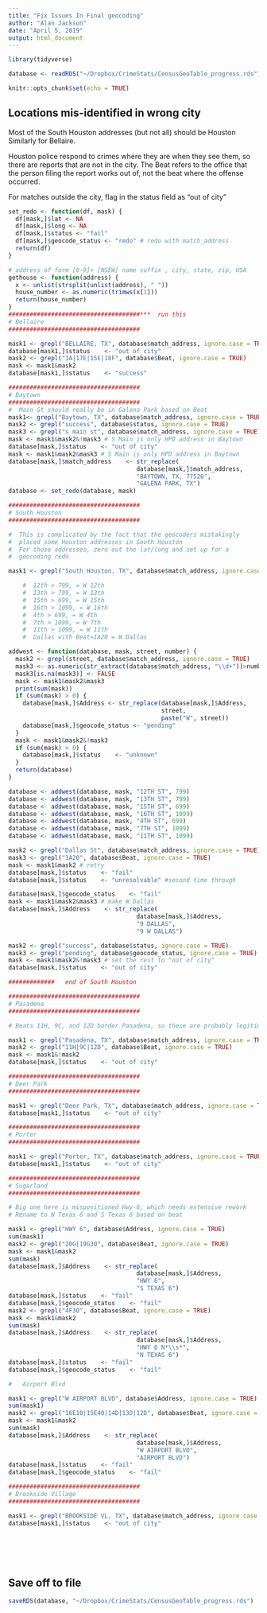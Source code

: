 ```yaml
---
title: "Fix Issues In Final geocoding"
author: "Alan Jackson"
date: "April 5, 2019"
output: html_document
---
```


```r

library(tidyverse)

database <- readRDS("~/Dropbox/CrimeStats/CensusGeoTable_progress.rds")

knitr::opts_chunk$set(echo = TRUE)
```

## Locations mis-identified in wrong city

Most of the South Houston addresses (but not all) should be Houston
Similarly for Bellaire.

Houston police respond to crimes where they are when they see them, so
there are reports that are not in the city. The Beat refers to the office
that the person filing the report works out of, not the beat where the
offense occurred.

For matches outside the city, flag in the status field as "out of city"

```r

set_redo <- function(df, mask) {
  df[mask,]$lat <- NA
  df[mask,]$long <- NA
  df[mask,]$status <- "fail"
  df[mask,]$geocode_status <- "redo" # redo with match_address
  return(df)
}

# address of form [0-9]+ [NSEW] name suffix , city, state, zip, USA
gethouse <- function(address) {
  x <- unlist(strsplit(unlist(address), " "))
  house_number <- as.numeric(trimws(x[1]))
  return(house_number)
}
#####################################***  run this
# Bellaire
#####################################

mask1 <- grepl("BELLAIRE, TX", database$match_address, ignore.case = TRUE)
database[mask1,]$status    <- "out of city"
mask2 <- grepl("1A|17E|15E|18F", database$Beat, ignore.case = TRUE)
mask <- mask1&mask2
database[mask1,]$status    <- "success"

#####################################
# Baytown
#####################################
#  Main St should really be in Galena Park based on Beat
mask1<- grepl("Baytown, TX", database$match_address, ignore.case = TRUE)
mask2 <- grepl("success", database$status, ignore.case = TRUE)
mask3 <- grepl("s main st", database$match_address, ignore.case = TRUE)
mask <- mask1&mask2&!mask3 # S Main is only HPD address in Baytown
database[mask,]$status    <- "out of city"
mask <- mask1&mask2&mask3 # S Main is only HPD address in Baytown
database[mask,]$match_address    <- str_replace(
                                    database[mask,]$match_address,
                                    "BAYTOWN, TX, 77520",
                                    "GALENA PARK, TX")
database <- set_redo(database, mask)

#####################################
# South Houston
#####################################

#  This is complicated by the fact that the geocoders mistakingly
#  placed some Houston addresses in South Houston
#  For those addresses, zero out the lat/long and set up for a
#  geocoding redo

mask1 <- grepl("South Houston, TX", database$match_address, ignore.case = TRUE)

    #  12th > 799, = W 12th
    #  13th > 799, = W 13th
    #  15th > 699, = W 15th
    #  16th > 1099, = W 16th
    #  4th > 699, = W 4th
    #  7th > 1099, = W 7th
    #  11th > 1099, = W 11th
    #  Dallas with Beat=1A20 = W Dallas

addwest <- function(database, mask, street, number) {
  mask2 <- grepl(street, database$match_address, ignore.case = TRUE)
  mask3 <- as.numeric(str_extract(database$match_address, "\\d+"))>number
  mask3[is.na(mask3)] <- FALSE
  mask <- mask1&mask2&mask3 
  print(sum(mask))
  if (sum(mask) > 0) {
    database[mask,]$Address <- str_replace(database[mask,]$Address,
                                           street,
                                           paste("W", street))
    database[mask,]$geocode_status <- "pending"
  }
  mask <- mask1&mask2&!mask3 
  if (sum(mask) > 0) {
    database[mask,]$status    <- "unknown"
  }
  return(database)
}

database <- addwest(database, mask, "12TH ST", 799)
database <- addwest(database, mask, "13TH ST", 799)
database <- addwest(database, mask, "15TH ST", 699)
database <- addwest(database, mask, "16TH ST", 1099)
database <- addwest(database, mask, "4TH ST", 699)
database <- addwest(database, mask, "7TH ST", 1099)
database <- addwest(database, mask, "11TH ST", 1099)

mask2 <- grepl("Dallas St", database$match_address, ignore.case = TRUE)
mask3 <- grepl("1A20", database$Beat, ignore.case = TRUE)
mask <- mask1&mask2 # retry
database[mask,]$status    <- "fail"
database[mask,]$status    <- "unresolvable" #second time through

database[mask,]$geocode_status    <- "fail"
mask <- mask1&mask2&mask3 # make W Dallas
database[mask,]$Address    <- str_replace(
                                    database[mask,]$Address,
                                    "9 DALLAS",
                                    "9 W DALLAS")

mask2 <- grepl("success", database$status, ignore.case = TRUE)
mask3 <- grepl("pending", database$geocode_status, ignore.case = TRUE)
mask <- mask1&mask2&!mask3 # set the rest to "out of city"
database[mask,]$status    <- "out of city"

#############   end of South Houston

#####################################
# Pasadena
#####################################

# Beats 11H, 9C, and 12D border Pasadena, so these are probably legitimate

mask1 <- grepl("Pasadena, TX", database$match_address, ignore.case = TRUE)
mask2 <- grepl("11H|9C|12D", database$Beat, ignore.case = TRUE)
mask <- mask1&!mask2
database[mask,]$status    <- "out of city"

#####################################
# Deer Park
#####################################

mask1 <- grepl("Deer Park, TX", database$match_address, ignore.case = TRUE)
database[mask1,]$status    <- "out of city"

#####################################
# Porter
#####################################

mask1 <- grepl("Porter, TX", database$match_address, ignore.case = TRUE)
database[mask1,]$status    <- "out of city"

#####################################
# Sugarland
#####################################

# Big one here is mispositioned Hwy-6, which needs extensive rework
# Rename to N Texas 6 and S Texas 6 based on beat

mask1 <- grepl("HWY 6", database$Address, ignore.case = TRUE)
sum(mask1)
mask2 <- grepl("20G|19G30", database$Beat, ignore.case = TRUE)
mask <- mask1&mask2
sum(mask)
database[mask,]$Address    <- str_replace(
                                    database[mask,]$Address,
                                    "HWY 6",
                                    "S TEXAS 6")
database[mask,]$status    <- "fail"
database[mask,]$geocode_status    <- "fail"
mask2 <- grepl("4F30", database$Beat, ignore.case = TRUE)
mask <- mask1&mask2
sum(mask)
database[mask,]$Address    <- str_replace(
                                    database[mask,]$Address,
                                    "HWY 6 N*\\s*",
                                    "N TEXAS 6")
database[mask,]$status    <- "fail"
database[mask,]$geocode_status    <- "fail"

#   Airport Blvd

mask1 <- grepl("W AIRPORT BLVD", database$Address, ignore.case = TRUE)
sum(mask1)
mask2 <- grepl("16E10|15E40|14D|13D|12D", database$Beat, ignore.case = TRUE)
mask <- mask1&mask2
sum(mask)
database[mask,]$Address    <- str_replace(
                                    database[mask,]$Address,
                                    "W AIRPORT BLVD",
                                    "AIRPORT BLVD")
database[mask,]$status    <- "fail"
database[mask,]$geocode_status    <- "fail"

#####################################
# Brookside Village
#####################################

mask1 <- grepl("BROOKSIDE VL, TX", database$match_address, ignore.case = TRUE)
database[mask1,]$status    <- "out of city"







```

##    Save off to file

```r

saveRDS(database, "~/Dropbox/CrimeStats/CensusGeoTable_progress.rds")

```


